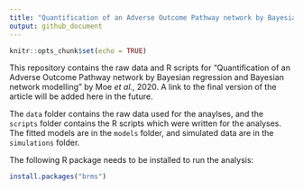 ```yaml
---
title: "Quantification of an Adverse Outcome Pathway network by Bayesian regression and Bayesian network modelling"
output: github_document
---
```


```r
knitr::opts_chunk$set(echo = TRUE)
```

This repository contains the raw data and R scripts for "Quantification of an Adverse Outcome Pathway network by Bayesian regression and Bayesian network modelling" by Moe *et al.*, 2020. A link to the final version of the article will be added here in the future. 

The `data` folder contains the raw data used for the anaylses, and the `scripts` folder contains the R scripts which were written for the analyses. The fitted models are in the `models` folder, and simulated data are in the `simulations` folder. 

The following R package needs to be installed to run the analysis:
```r
install.packages("brms")
```
